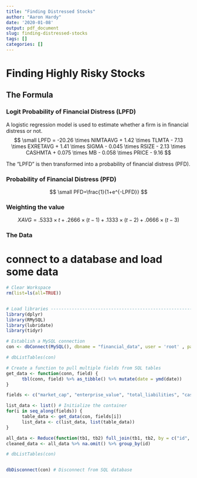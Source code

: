 ```yaml
---
title: "Finding Distressed Stocks"
author: "Aaron Hardy"
date: '2020-01-08'
output: pdf_document
slug: finding-distressed-stocks
tags: []
categories: []
---
```

<!-- editor_options:  -->
  <!-- chunk_output_type: console -->


# Finding Highly Risky Stocks

## The Formula

### Logit Probability of Financial Distress (LPFD)
A logistic regression model is used to estimate whether a firm is in financial distress or not. 
$$ \small LPFD = -20.26 \times NIMTAAVG + 1.42 \times TLMTA -  7.13 \times EXRETAVG + 1.41    \times SIGMA - 0.045 \times RSIZE - 2.13 \times CASHMTA + 0.075 \times MB - 0.058 \times PRICE - 9.16 $$


The "LPFD" is then transformed into a probability of financial distress (PFD).

### Probability of Financial Distress (PFD)

$$ \small PFD=\frac{1}{1+e^{-LPFD}} $$


### Weighting the value
$$ XAVG = .5333 \times t + .2666 \times (t - 1) + .1333 \times (t - 2) + .0666 \times (t - 3) $$




### The Data

# connect to a database and load some data
```r
# Clear Workspace
rm(list=ls(all=TRUE))


# Load libraries ----------------------------------------------------------
library(dplyr)
library(RMySQL)
library(lubridate)
library(tidyr)

# Establish a MySQL connection
con <- dbConnect(MySQL(), dbname = "financial_data", user = 'root' , password='paperback12')

# dbListTables(con)

# Create a function to pull multiple fields from SQL tables
get_data <- function(conn, field) {
      tbl(conn, field) %>% as_tibble() %>% mutate(date = ymd(date)) 
}

fields <- c("market_cap", "enterprise_value", "total_liabilities", "cash")

list_data <- list() # Initialize the container
for(i in seq_along(fields)) {
      table_data <- get_data(con, fields[i])
      list_data <- c(list_data, list(table_data))
}

all_data <- Reduce(function(tb1, tb2) full_join(tb1, tb2, by = c("id", "date")), list_data)
cleaned_data <- all_data %>% na.omit() %>% group_by(id)

# dbListTables(con)


dbDisconnect(con) # Disconnect from SQL database
```

